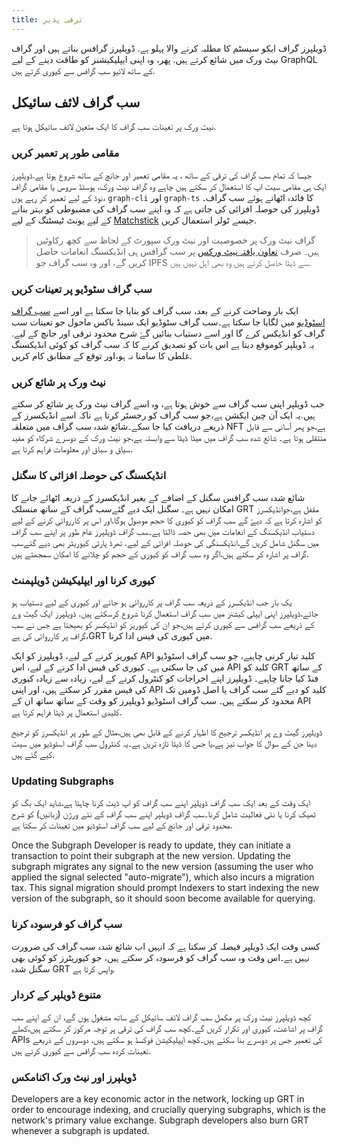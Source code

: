 ```yaml
---
title: ترقی پذیر
---
```


ڈویلپرز گراف ایکو سیسٹم کا مطلبہ کرنے والا پہلو ہے. ڈویلپرز گرافس بناتے ہیں اور گراف نیٹ ورک میں شائع کرتے ہیں. پھر، وہ اپنی ایپلیکیشنز کو طاقت دینے کے لیے GraphQL کے ساتھ لائیو سب گرافس سے کیوری کرتے ہیں.

## سب گراف لائف سائیکل

نیٹ ورک پر تعینات سب گراف کا ایک متعین لائف سائیکل ہوتا ہے.

### مقامی طور پر تعمیر کریں

جیسا کہ تمام سب گراف کی ترقی کے ساتھ ، یہ مقامی تعمیر اور جانچ کے ساتھ شروع ہوتا ہے.ڈویلپرز ایک ہی مقامی سیٹ اپ کا استعمال کر سکتے ہیں چاہے وہ گراف نیٹ ورک، ہوسٹڈ سروس یا مقامی گراف نوڈ کے لیے تعمیر کر رہے ہوں، `graph-cli` اور `graph-ts` کا فائدہ اٹھاتے ہوئے سب گراف۔ ڈویلپرز کی حوصلہ افزائی کی جاتی ہے کہ وہ اپنے سب گراف کی مضبوطی کو بہتر بنانے کے لیے یونٹ ٹیسٹنگ کے لیے [Matchstick](https://github.com/LimeChain/matchstick) جیسے ٹولز استعمال کریں.

> گراف نیٹ ورک پر خصوصیت اور نیٹ ورک سپورٹ کے لحاظ سے کچھ رکاوٹیں ہیں۔ صرف [تعاون یافتہ نیٹ ورکس](/developing/supported-networks) پر سب گرافس ہی انڈیکسنگ انعامات حاصل کریں گے، اور وہ سب گراف جو IPFS سے ڈیٹا حاصل کرتے ہیں وہ بھی اہل نہیں ہیں.

### سب گراف سٹوڈیو پر تعینات کریں

ایک بار وضاحت کرنے کے بعد، سب گراف کو بنایا جا سکتا ہے اور اسے [سب گراف اسٹوڈیو](https://thegraph.com/docs/en/deploying/subgraph-studio-faqs/) میں لگایا جا سکتا ہے۔سب گراف سٹوڈیو ایک سینڈ باکس ماحول جو تعینات سب گراف کو انڈیکس کرے گا اور اسے دستیاب بنائیں گۓ شرح محدود ترقی اور جانچ کے لیے. یہ ڈویلپر کوموقع دیتا ہے اس بات کو تصدیق کرنے کا کہ سب گراف کو کوئی انڈیکسنگ غلطی کا سامنا نہ ہو،اور توقع کے مطابق کام کریں.

### نیٹ ورک پر شائع کریں

جب ڈویلپر اپنی سب گراف سے خوش ہوتا ہے، وہ اسے گراف نیٹ ورک پر شائع کر سکتے ہیں.یہ ایک آن چین ایکشن ہے،جو سب گراف کو رجسٹر کرتا ہے تاکہ اسے انڈیکسرز کے ذریعے دریافت کیا جا سکے۔شائع شدہ سب گراف میں متعلقہ NFT ہے،جو پھر آسانی سے قابل منتقلی ہوتا ہے۔ شائع شدہ سب گراف میں میٹا ڈیٹا سے وابستہ ہے،جو نیٹ ورک کے دوسرے شرکاء کو مفید سیاق و سباق اور معلومات فراہم کرتا ہے.

### انڈیکسنگ کی حوصلہ افزائی کا سگنل

شائع شدہ سب گرافس سگنل کے اضافے کے بغیر انڈیکسرز کے ذریعہ اٹھائے جانے کا امکان نہیں ہے۔ سگنل ایک دیے گئےسب گراف کے ساتھ منسلک GRT مقفل ہے،جوانڈیکسرز کو اشارہ کرتا ہے کہ دیۓ گے سب گراف کو کیوری کا حجم موصول ہوگا،اور اس پر کارروائی کرنے کے لیے دستیاب انڈیکسنگ کے انعامات میں بھی حصہ ڈالتا ہے۔سب گراف ڈویلپرز عام طور پر اپنے سب گراف میں سگنل شامل کریں گے،انڈیکسنگی کی حوصلہ افزائی کے لیے. تھرڈ پارٹی کیوریٹر بھی دیے گئےسب گراف پر اشارہ کر سکتے ہیں،اگر وہ سب گراف کو کیوری کے حجم کو چلانے کا امکان سمجھتے ہیں.

### کیوری کرنا اور ایپلیکیشن ڈویلپمنٹ

یک بار جب انڈیکسرز کے ذریعہ سب گراف پر کارروائی ہو جائے اور کیوری کے لیے دستیاب ہو جائے،ڈویلپرز اپنی ایپلی کیشنز میں سب گراف استعمال کرنا شروع کرسکتے ہیں. ڈویلپرز ایک گیٹ وے کے ذریعے سب گرافس سے کیوری کرتے ہیں،جو ان کی کیوریز کو انڈیکسر کو بھیجتا ہے جس نے سب گراف پر کارروائی کی ہے،GRT میں کیوری کی فیس ادا کرنا.

کیوریز کرنے کے لیے، ڈویلپرز کو ایک API کلید تیار کرنی چاہیے، جو سب گراف اسٹوڈیو میں کی جا سکتی ہے۔ کیوری کی فیس ادا کرنے کے لیے، اس API کلید کو GRT کے ساتھ فنڈ کیا جانا چاہیے۔ ڈویلپرز اپنے اخراجات کو کنٹرول کرنے کے لیے، زیادہ سے زیادہ کیوری کی فیس مقرر کر سکتے ہیں، اور اپنی API کلید کو دیے گئے سب گراف یا اصل ڈومین تک محدود کر سکتے ہیں۔ سب گراف اسٹوڈیو ڈویلپرز کو وقت کے ساتھ ساتھ ان کے API کلیدی استعمال پر ڈیٹا فراہم کرتا ہے.

ڈویلپرز گیٹ وے پر انڈیکسر ترجیح کا اظہار کرنے کے قابل بھی ہیں،مثال کے طور پر انڈیکسرز کو ترجیح دینا جن کے سوال کا جواب تیز ہے،یا جس کا ڈیٹا تازہ ترین ہے۔یہ کنٹرول سب گراف اسٹوڈیو میں سیٹ کیے گئے ہیں.

### Updating Subgraphs

ایک وقت کے بعد ایک سب گراف ڈویلپر اپنے سب گراف کو اپ ڈیٹ کرنا چاہتا ہے،شاید ایک بگ کو ٹھیک کرنا یا نئی فعالیت شامل کرنا۔سب گراف ڈویلپر اپنے سب گراف کے نئے ورژن (زبانیں) کو شرح محدود ترقی اور جانچ کے لیے سب گراف اسٹوڈیو میں تعینات کر سکتا ہے.

Once the Subgraph Developer is ready to update, they can initiate a transaction to point their subgraph at the new version. Updating the subgraph migrates any signal to the new version (assuming the user who applied the signal selected "auto-migrate"), which also incurs a migration tax. This signal migration should prompt Indexers to start indexing the new version of the subgraph, so it should soon become available for querying.

### سب گراف کو فرسودہ کرنا

کسی وقت ایک ڈویلپر فیصلہ کر سکتا ہے کہ انہیں اب شائع شدہ سب گراف کی ضرورت نہیں ہے۔اس وقت وہ سب گراف کو فرسودہ کر سکتے ہیں، جو کیوریٹرز کو کوئی بھی سگنل شدہ GRT واپس کرتا ہے.

### متنوع ڈویلپر کے کردار

کچھ ڈویلپرز نیٹ ورک پر مکمل سب گراف لائف سائیکل کے ساتھ مشغول ہوں گے، ان کے اپنے سب گراف پر اشاعت، کیوری اور تکرار کریں گے۔کچھ سب گراف کی ترقی پر توجہ مرکوز کر سکتے ہیں،کھلے APIs کی تعمیر جس پر دوسرے بنا سکتے ہیں۔کچھ ایپلیکیشن فوکسڈ ہو سکتے ہیں، دوسروں کے ذریعے تعینات کردہ سب گرافس سے کیوری کرتے ہیں.

### ڈویلپرز اور نیٹ ورک اکنامکس

Developers are a key economic actor in the network, locking up GRT in order to encourage indexing, and crucially querying subgraphs, which is the network's primary value exchange. Subgraph developers also burn GRT whenever a subgraph is updated.
